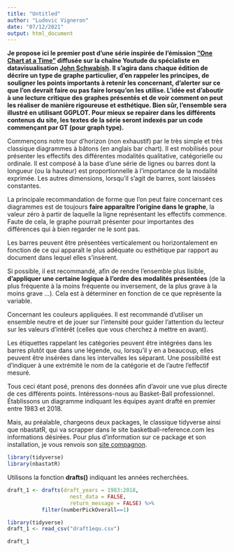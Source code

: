 ```yaml
---
title: "Untitled"
author: "Ludovic Vigneron"
date: "07/12/2021"
output: html_document
---
```



**Je propose ici le premier post d'une série inspirée de l'émission ["One Chart at a Time"](https://www.youtube.com/watch?v=gFFj22kjlZk&list=PLfv89tPxlTiVIrwuSBCISiBaGSH1CJR5-&index=1) diffusée sur la chaîne Youtude du spécialiste en datavisualisation [John Schwabish](https://policyviz.com/about/). Il s'agira dans chaque édition de décrire un type de graphe particulier, d'en rappeler les principes, de souligner les points importants à retenir les concernant, d'alerter sur ce que l'on devrait faire ou pas faire lorsqu'on les utilise. L'idée est d'aboutir à une lecture critique des graphes présentés et de voir comment on peut les réaliser de manière rigoureuse et esthétique. Bien sûr, l'ensemble sera illustré en utilisant GGPLOT. Pour mieux se repairer dans les différents contenus du site, les textes de la série seront indexés par un code commençant par GT (pour graph type).**

Commençons notre tour d'horizon (non exhaustif) par le très simple et très classique diagrammes à bâtons (en anglais bar chart). Il est mobilisés pour présenter les effectifs des différentes modalités qualitative, catégorielle ou ordinale. Il est composé à la base d'une série de lignes ou barres dont la longueur (ou la hauteur) est proportionnelle à l'importance de la modalité exprimée. Les autres dimensions, lorsqu'il s'agit de barres, sont laissées constantes.        

La principale recommandation de forme que l'on peut faire concernant ces diagrammes est de toujours **faire apparaître l'origine dans le graphe**, la valeur zéro à partir de laquelle la ligne représentant les effectifs commence. Faute de cela, le graphe pourrait présenter pour importantes des différences qui à bien regarder ne le sont pas. 

Les barres peuvent être présentées verticalement ou horizontalement en fonction de ce qui apparaît le plus adéquate ou esthétique par rapport au document dans lequel elles s’insèrent. 

Si possible, il est recommandé, afin de rendre l'ensemble plus lisible, **d'appliquer une certaine logique à l'ordre des modalités présentées** (de la plus fréquente à la moins fréquente ou inversement, de la plus grave à la moins grave ...). Cela est à déterminer en fonction de ce que représente la variable. 

Concernant les couleurs appliquées. Il est recommandé d'utiliser un ensemble neutre et de jouer sur l'intensité pour guider l'attention du lecteur sur les valeurs d'intérêt (celles que vous cherchez à mettre en avant).

Les étiquettes rappelant les catégories peuvent être intégrées dans les barres plutôt que dans une légende, ou, lorsqu'il y en a beaucoup, elles peuvent être insérées dans les intervalles les séparant. Une possibilité est d'indiquer à une extrémité le nom de la catégorie et de l'autre l'effectif mesuré.

Tous ceci étant posé, prenons des données afin d'avoir une vue plus directe de ces différents points. Intéressons-nous au Basket-Ball professionnel. Établissons un diagramme indiquant les équipes ayant drafté en premier entre 1983 et 2018.

Mais, au préalable, chargeons deux packages, le classique tidyverse ainsi que nbastatR, qui va scrapper dans le site basketball-reference.com les informations désirées. Pour plus d'information sur ce package et son installation, je vous renvois son [site compagnon](http://asbcllc.com/nbastatR/index.html).

```r
library(tidyverse)
library(nbastatR)
```

Utilisons la fonction **drafts()** indiquant les années recherchées. 

```r
draft_1 <- drafts(draft_years = 1983:2018,
                    nest_data = FALSE,
                    return_message = FALSE) %>% 
           filter(numberPickOverall==1)
```



```r
library(tidyverse)
draft_1 <- read_csv("draft1equ.csv")
```


```r
draft_1
```


